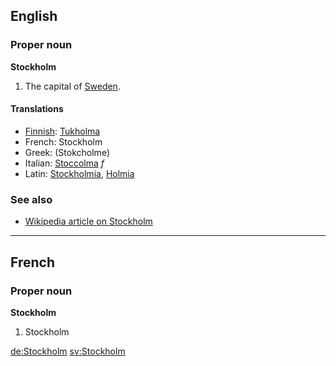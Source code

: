 {{wikipedia}}
==English==
===Proper noun===
'''Stockholm'''

#The capital of [[Sweden]].

====Translations====
*[[Finnish]]: [[Tukholma]]
*French: Stockholm
*Greek: (Stokcholme)
*Italian: [[Stoccolma]] ''f''
*Latin: [[Stockholmia]], [[Holmia]]

===See also===
*[[w:en:Stockholm|Wikipedia article on Stockholm]]

----

==French==
===Proper noun===
'''Stockholm'''

#Stockholm

[[de:Stockholm]]
[[sv:Stockholm]]